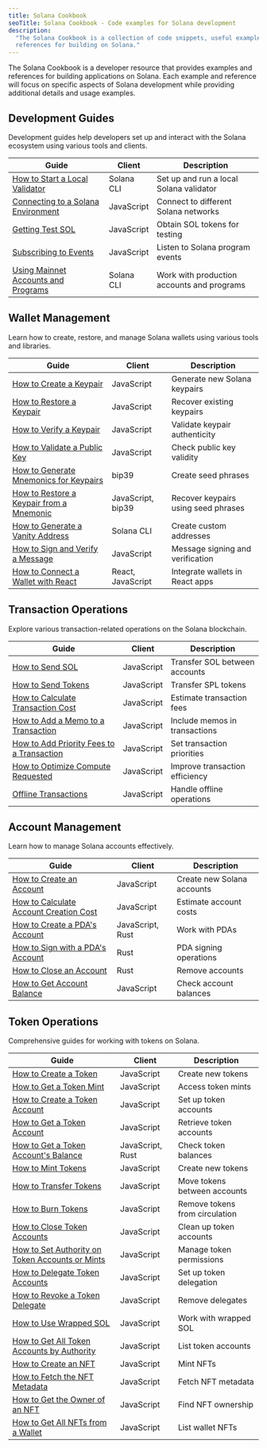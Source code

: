 ```yaml
---
title: Solana Cookbook
seoTitle: Solana Cookbook - Code examples for Solana development
description:
  "The Solana Cookbook is a collection of code snippets, useful examples, and
  references for building on Solana."
---
```


The Solana Cookbook is a developer resource that provides examples and
references for building applications on Solana. Each example and reference will
focus on specific aspects of Solana development while providing additional
details and usage examples.

## Development Guides

Development guides help developers set up and interact with the Solana ecosystem
using various tools and clients.

| Guide                                                                                                   | Client     | Description                                |
| ------------------------------------------------------------------------------------------------------- | ---------- | ------------------------------------------ |
| [How to Start a Local Validator](/developers/cookbook/development/start-local-validator)                | Solana CLI | Set up and run a local Solana validator    |
| [Connecting to a Solana Environment](/developers/cookbook/development/connect-environment)              | JavaScript | Connect to different Solana networks       |
| [Getting Test SOL](/developers/cookbook/development/test-sol)                                           | JavaScript | Obtain SOL tokens for testing              |
| [Subscribing to Events](/developers/cookbook/development/subscribing-events)                            | JavaScript | Listen to Solana program events            |
| [Using Mainnet Accounts and Programs](/developers/cookbook/development/using-mainnet-accounts-programs) | Solana CLI | Work with production accounts and programs |

## Wallet Management

Learn how to create, restore, and manage Solana wallets using various tools and
libraries.

| Guide                                                                                          | Client            | Description                         |
| ---------------------------------------------------------------------------------------------- | ----------------- | ----------------------------------- |
| [How to Create a Keypair](/developers/cookbook/wallets/create-keypair)                         | JavaScript        | Generate new Solana keypairs        |
| [How to Restore a Keypair](/developers/cookbook/wallets/restore-keypair)                       | JavaScript        | Recover existing keypairs           |
| [How to Verify a Keypair](/developers/cookbook/wallets/verify-keypair)                         | JavaScript        | Validate keypair authenticity       |
| [How to Validate a Public Key](/developers/cookbook/wallets/check-publickey)                   | JavaScript        | Check public key validity           |
| [How to Generate Mnemonics for Keypairs](/developers/cookbook/wallets/generate-mnemonic)       | bip39             | Create seed phrases                 |
| [How to Restore a Keypair from a Mnemonic](/developers/cookbook/wallets/restore-from-mnemonic) | JavaScript, bip39 | Recover keypairs using seed phrases |
| [How to Generate a Vanity Address](/developers/cookbook/wallets/generate-vanity-address)       | Solana CLI        | Create custom addresses             |
| [How to Sign and Verify a Message](/developers/cookbook/wallets/sign-message)                  | JavaScript        | Message signing and verification    |
| [How to Connect a Wallet with React](/developers/cookbook/wallets/connect-wallet-react)        | React, JavaScript | Integrate wallets in React apps     |

## Transaction Operations

Explore various transaction-related operations on the Solana blockchain.

| Guide                                                                                            | Client     | Description                    |
| ------------------------------------------------------------------------------------------------ | ---------- | ------------------------------ |
| [How to Send SOL](/developers/cookbook/transactions/send-sol)                                    | JavaScript | Transfer SOL between accounts  |
| [How to Send Tokens](/developers/cookbook/transactions/send-tokens)                              | JavaScript | Transfer SPL tokens            |
| [How to Calculate Transaction Cost](/developers/cookbook/transactions/calculate-cost)            | JavaScript | Estimate transaction fees      |
| [How to Add a Memo to a Transaction](/developers/cookbook/transactions/add-memo)                 | JavaScript | Include memos in transactions  |
| [How to Add Priority Fees to a Transaction](/developers/cookbook/transactions/add-priority-fees) | JavaScript | Set transaction priorities     |
| [How to Optimize Compute Requested](/developers/cookbook/transactions/optimize-compute)          | JavaScript | Improve transaction efficiency |
| [Offline Transactions](/developers/cookbook/transactions/offline-transactions)                   | JavaScript | Handle offline operations      |

## Account Management

Learn how to manage Solana accounts effectively.

| Guide                                                                                  | Client           | Description                |
| -------------------------------------------------------------------------------------- | ---------------- | -------------------------- |
| [How to Create an Account](/developers/cookbook/accounts/create-account)               | JavaScript       | Create new Solana accounts |
| [How to Calculate Account Creation Cost](/developers/cookbook/accounts/calculate-rent) | JavaScript       | Estimate account costs     |
| [How to Create a PDA's Account](/developers/cookbook/accounts/create-pda-account)      | JavaScript, Rust | Work with PDAs             |
| [How to Sign with a PDA's Account](/developers/cookbook/accounts/sign-with-pda)        | Rust             | PDA signing operations     |
| [How to Close an Account](/developers/cookbook/accounts/close-account)                 | Rust             | Remove accounts            |
| [How to Get Account Balance](/developers/cookbook/accounts/get-account-balance)        | JavaScript       | Check account balances     |

## Token Operations

Comprehensive guides for working with tokens on Solana.

| Guide                                                                                                     | Client           | Description                    |
| --------------------------------------------------------------------------------------------------------- | ---------------- | ------------------------------ |
| [How to Create a Token](/developers/cookbook/tokens/create-mint-account)                                  | JavaScript       | Create new tokens              |
| [How to Get a Token Mint](/developers/cookbook/tokens/get-token-mint)                                     | JavaScript       | Access token mints             |
| [How to Create a Token Account](/developers/cookbook/tokens/create-token-account)                         | JavaScript       | Set up token accounts          |
| [How to Get a Token Account](/developers/cookbook/tokens/get-token-account)                               | JavaScript       | Retrieve token accounts        |
| [How to Get a Token Account's Balance](/developers/cookbook/tokens/get-token-balance)                     | JavaScript, Rust | Check token balances           |
| [How to Mint Tokens](/developers/cookbook/tokens/mint-tokens)                                             | JavaScript       | Create new tokens              |
| [How to Transfer Tokens](/developers/cookbook/tokens/transfer-tokens)                                     | JavaScript       | Move tokens between accounts   |
| [How to Burn Tokens](/developers/cookbook/tokens/burn-tokens)                                             | JavaScript       | Remove tokens from circulation |
| [How to Close Token Accounts](/developers/cookbook/tokens/close-token-accounts)                           | JavaScript       | Clean up token accounts        |
| [How to Set Authority on Token Accounts or Mints](/developers/cookbook/tokens/set-update-token-authority) | JavaScript       | Manage token permissions       |
| [How to Delegate Token Accounts](/developers/cookbook/tokens/approve-token-delegate)                      | JavaScript       | Set up token delegation        |
| [How to Revoke a Token Delegate](/developers/cookbook/tokens/revoke-token-delegate)                       | JavaScript       | Remove delegates               |
| [How to Use Wrapped SOL](/developers/cookbook/tokens/manage-wrapped-sol)                                  | JavaScript       | Work with wrapped SOL          |
| [How to Get All Token Accounts by Authority](/developers/cookbook/tokens/get-all-token-accounts)          | JavaScript       | List token accounts            |
| [How to Create an NFT](/developers/cookbook/tokens/create-nft)                                            | JavaScript       | Mint NFTs                      |
| [How to Fetch the NFT Metadata](/developers/cookbook/tokens/fetch-nft-metadata)                           | JavaScript       | Fetch NFT metadata             |
| [How to Get the Owner of an NFT](/developers/cookbook/tokens/get-nft-owner)                               | JavaScript       | Find NFT ownership             |
| [How to Get All NFTs from a Wallet](/developers/cookbook/tokens/fetch-all-nfts)                           | JavaScript       | List wallet NFTs               |
